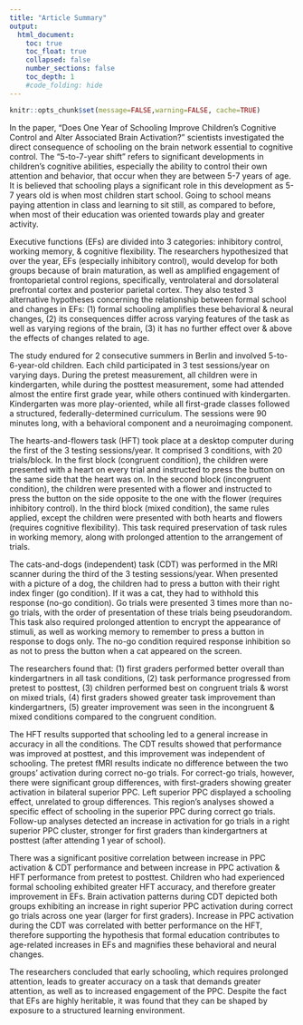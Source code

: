 ```yaml
---
title: "Article Summary"
output:
  html_document:
    toc: true
    toc_float: true
    collapsed: false
    number_sections: false
    toc_depth: 1
    #code_folding: hide
---
```


```r
knitr::opts_chunk$set(message=FALSE,warning=FALSE, cache=TRUE)
```

  In the paper, “Does One Year of Schooling Improve Children’s Cognitive Control and Alter Associated Brain Activation?” scientists investigated the direct consequence of schooling on the brain network essential to cognitive control. The “5-to-7-year shift” refers to significant developments in children’s cognitive abilities, especially the ability to control their own attention and behavior, that occur when they are between 5-7 years of age. It is believed that schooling plays a significant role in this development as 5-7 years old is when most children start school. Going to school means paying attention in class and learning to sit still, as compared to before, when most of their education was oriented towards play and greater activity.
  
  Executive functions (EFs) are divided into 3 categories: inhibitory control, working memory, & cognitive flexibility. The researchers hypothesized that over the year, EFs (especially inhibitory control), would develop for both groups because of brain maturation, as well as amplified engagement of frontoparietal control regions, specifically, ventrolateral and dorsolateral prefrontal cortex and posterior parietal cortex. They also tested 3 alternative hypotheses concerning the relationship between formal school and changes in EFs: (1) formal schooling amplifies these behavioral & neural changes, (2) its consequences differ across varying features of the task as well as varying regions of the brain, (3) it has no further effect over & above the effects of changes related to age.
  
  The study endured for 2 consecutive summers in Berlin and involved 5-to-6-year-old children. Each child participated in 3 test sessions/year on varying days. During the pretest measurement, all children were in kindergarten, while during the posttest measurement, some had attended almost the entire first grade year, while others continued with kindergarten. Kindergarten was more play-oriented, while all first-grade classes followed a structured, federally-determined curriculum. The sessions were 90 minutes long, with a behavioral component and a neuroimaging component.

  The hearts-and-flowers task (HFT) took place at a desktop computer during the first of the 3 testing sessions/year. It comprised 3 conditions, with 20 trials/block. In the first block (congruent condition), the children were presented with a heart on every trial and instructed to press the button on the same side that the heart was on. In the second block (incongruent condition), the children were presented with a flower and instructed to press the button on the side opposite to the one with the flower (requires inhibitory control). In the third block (mixed condition), the same rules applied, except the children were presented with both hearts and flowers (requires cognitive flexibility). This task required preservation of task rules in working memory, along with prolonged attention to the arrangement of trials. 

  The cats-and-dogs (independent) task (CDT) was performed in the MRI scanner during the third of the 3 testing sessions/year. When presented with a picture of a dog, the children had to press a button with their right index finger (go condition). If it was a cat, they had to withhold this response (no-go condition). Go trials were presented 3 times more than no-go trials, with the order of presentation of these trials being pseudorandom. This task also required prolonged attention to encrypt the appearance of stimuli, as well as working memory to remember to press a button in response to dogs only. The no-go condition required response inhibition so as not to press the button when a cat appeared on the screen. 
  
  The researchers found that: (1) first graders performed better overall than kindergartners in all task conditions, (2) task performance progressed from pretest to posttest, (3) children performed best on congruent trials & worst on mixed trials, (4) first graders showed greater task improvement than kindergartners, (5) greater improvement was seen in the incongruent & mixed conditions compared to the congruent condition.
  
  The HFT results supported that schooling led to a general increase in accuracy in all the conditions. The CDT results showed that performance was improved at posttest, and this improvement was independent of schooling. The pretest fMRI results indicate no difference between the two groups’ activation during correct no-go trials. For correct-go trials, however, there were significant group differences, with first-graders showing greater activation in bilateral superior PPC. Left superior PPC displayed a schooling effect, unrelated to group differences. This region’s analyses showed a specific effect of schooling in the superior PPC during correct go trials. Follow-up analyses detected an increase in activation for go trials in a right superior PPC cluster, stronger for first graders than kindergartners at posttest (after attending 1 year of school). 
  
  There was a significant positive correlation between increase in PPC activation & CDT performance and between increase in PPC activation & HFT performance from pretest to posttest. Children who had experienced formal schooling exhibited greater HFT accuracy, and therefore greater improvement in EFs. Brain activation patterns during CDT depicted both groups exhibiting an increase in right superior PPC activation during correct go trials across one year (larger for first graders). Increase in PPC activation during the CDT was correlated with better performance on the HFT, therefore supporting the hypothesis that formal education contributes to age-related increases in EFs and magnifies these behavioral and neural changes.
  
  The researchers concluded that early schooling, which requires prolonged attention, leads to greater accuracy on a task that demands greater attention, as well as to increased engagement of the PPC. Despite the fact that EFs are highly heritable, it was found that they can be shaped by exposure to a structured learning environment. 
